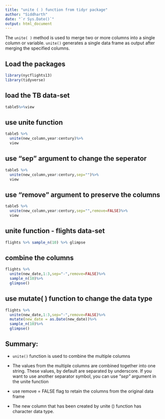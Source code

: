 ---
title: "unite ( ) function from tidyr package"
author: "Siddharth"
date: "`r Sys.Date()`"
output: html_document
---

The `unite( )` method is used to merge two or more columns into a single column or variable. `unite()` generates a single data frame as output after merging the specified columns.

## Load the packages

```{r}

library(nycflights13)
library(tidyverse)


```

## load the TB data-set

```{r}

table5%>%view


```

## use unite function

```{r}

table5 %>%
  unite(new_column,year:century)%>%
  view


```

## use "sep" argument to change the seperator

```{r}

table5 %>%
  unite(new_column,year:century,sep="")%>%
  view

```

## use "remove" argument to preserve the columns

```{r}

table5 %>%
  unite(new_column,year:century,sep="",remove=FALSE)%>%
  view

```

## unite function - flights data-set

```{r}

flights %>% sample_n(10) %>% glimpse


```

## combine the columns

```{r}

flights %>%
  unite(new_date,1:3,sep="-",remove=FALSE)%>%
  sample_n(10)%>%
  glimpse()

```

## use mutate( ) function to change the data type

```{r}

flights %>%
  unite(new_date,1:3,sep="-",remove=FALSE)%>%
  mutate(new_date = as.Date(new_date))%>%
  sample_n(10)%>%
  glimpse()


```

## Summary:

-    `unite()` function is used to combine the multiple columns

-   The values from the multiple columns are combined together into one string. These values, by default are separated by underscore. If you want to use another separator symbol, you can use "*sep"* argument in the unite function

-   use remove = FALSE flag to retain the columns from the original data frame

-   The new column that has been created by unite () function has character data type.
